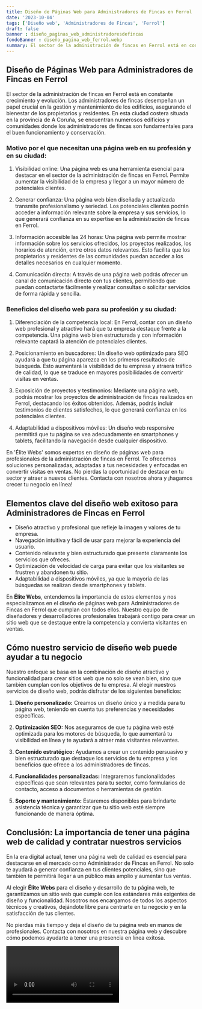 ```yaml
---
title: Diseño de Páginas Web para Administradores de Fincas en Ferrol
date: '2023-10-04'
tags: ['Diseño web', 'Administradores de Fincas', 'Ferrol']
draft: false
banner : diseño_paginas_web_administradoresdefincas
fondoBanner : diseño_pagina_web_ferrol.webp
summary: El sector de la administración de fincas en Ferrol está en constante crecimiento y evolución. Los administradores de fincas desempeñan un papel crucial en la gestión y mantenimiento de los edificios, asegurando el bienestar de los propietarios y residentes. En esta ciudad costera situada en la provincia de A Coruña, se encuentran numerosos edificios y comunidades donde los administradores de fincas son fundamentales para el buen funcionamiento y conservación.
---
```


## Diseño de Páginas Web para Administradores de Fincas en Ferrol

El sector de la administración de fincas en Ferrol está en constante crecimiento y evolución. Los administradores de fincas desempeñan un papel crucial en la gestión y mantenimiento de los edificios, asegurando el bienestar de los propietarios y residentes. En esta ciudad costera situada en la provincia de A Coruña, se encuentran numerosos edificios y comunidades donde los administradores de fincas son fundamentales para el buen funcionamiento y conservación.

### Motivo por el que necesitan una página web en su profesión y en su ciudad:

1. Visibilidad online: Una página web es una herramienta esencial para destacar en el sector de la administración de fincas en Ferrol. Permite aumentar la visibilidad de la empresa y llegar a un mayor número de potenciales clientes.

2. Generar confianza: Una página web bien diseñada y actualizada transmite profesionalismo y seriedad. Los potenciales clientes podrán acceder a información relevante sobre la empresa y sus servicios, lo que generará confianza en su expertise en la administración de fincas en Ferrol.

3. Información accesible las 24 horas: Una página web permite mostrar información sobre los servicios ofrecidos, los proyectos realizados, los horarios de atención, entre otros datos relevantes. Esto facilita que los propietarios y residentes de las comunidades puedan acceder a los detalles necesarios en cualquier momento.

4. Comunicación directa: A través de una página web podrás ofrecer un canal de comunicación directo con tus clientes, permitiendo que puedan contactarte fácilmente y realizar consultas o solicitar servicios de forma rápida y sencilla.

### Beneficios del diseño web para su profesión y su ciudad:

1. Diferenciación de la competencia local: En Ferrol, contar con un diseño web profesional y atractivo hará que tu empresa destaque frente a la competencia. Una página web bien estructurada y con información relevante captará la atención de potenciales clientes.

2. Posicionamiento en buscadores: Un diseño web optimizado para SEO ayudará a que tu página aparezca en los primeros resultados de búsqueda. Esto aumentará la visibilidad de tu empresa y atraerá tráfico de calidad, lo que se traduce en mayores posibilidades de convertir visitas en ventas.

3. Exposición de proyectos y testimonios: Mediante una página web, podrás mostrar los proyectos de administración de fincas realizados en Ferrol, destacando los éxitos obtenidos. Además, podrás incluir testimonios de clientes satisfechos, lo que generará confianza en los potenciales clientes.

4. Adaptabilidad a dispositivos móviles: Un diseño web responsive permitirá que tu página se vea adecuadamente en smartphones y tablets, facilitando la navegación desde cualquier dispositivo.

En 'Élite Webs' somos expertos en diseño de páginas web para profesionales de la administración de fincas en Ferrol. Te ofrecemos soluciones personalizadas, adaptadas a tus necesidades y enfocadas en convertir visitas en ventas. No pierdas la oportunidad de destacar en tu sector y atraer a nuevos clientes. Contacta con nosotros ahora y ¡hagamos crecer tu negocio en línea!

<GifSeo />

<Cta />

## Elementos clave del diseño web exitoso para Administradores de Fincas en Ferrol

- Diseño atractivo y profesional que refleje la imagen y valores de tu empresa.
- Navegación intuitiva y fácil de usar para mejorar la experiencia del usuario.
- Contenido relevante y bien estructurado que presente claramente los servicios que ofreces.
- Optimización de velocidad de carga para evitar que los visitantes se frustren y abandonen tu sitio.
- Adaptabilidad a dispositivos móviles, ya que la mayoría de las búsquedas se realizan desde smartphones y tablets.

En **Élite Webs**, entendemos la importancia de estos elementos y nos especializamos en el diseño de páginas web para Administradores de Fincas en Ferrol que cumplan con todos ellos. Nuestro equipo de diseñadores y desarrolladores profesionales trabajará contigo para crear un sitio web que se destaque entre la competencia y convierta visitantes en ventas.

## Cómo nuestro servicio de diseño web puede ayudar a tu negocio

Nuestro enfoque se basa en la combinación de diseño atractivo y funcionalidad para crear sitios web que no solo se vean bien, sino que también cumplan con los objetivos de tu empresa. Al elegir nuestros servicios de diseño web, podrás disfrutar de los siguientes beneficios:

1. **Diseño personalizado:** Creamos un diseño único y a medida para tu página web, teniendo en cuenta tus preferencias y necesidades específicas.

2. **Optimización SEO:** Nos aseguramos de que tu página web esté optimizada para los motores de búsqueda, lo que aumentará tu visibilidad en línea y te ayudará a atraer más visitantes relevantes.

3. **Contenido estratégico:** Ayudamos a crear un contenido persuasivo y bien estructurado que destaque los servicios de tu empresa y los beneficios que ofrece a los administradores de fincas.

4. **Funcionalidades personalizadas:** Integraremos funcionalidades específicas que sean relevantes para tu sector, como formularios de contacto, acceso a documentos o herramientas de gestión.

5. **Soporte y mantenimiento:** Estaremos disponibles para brindarte asistencia técnica y garantizar que tu sitio web esté siempre funcionando de manera óptima.

## Conclusión: La importancia de tener una página web de calidad y contratar nuestros servicios

En la era digital actual, tener una página web de calidad es esencial para destacarse en el mercado como Administrador de Fincas en Ferrol. No solo te ayudará a generar confianza en tus clientes potenciales, sino que también te permitirá llegar a un público más amplio y aumentar tus ventas.

Al elegir **Élite Webs** para el diseño y desarrollo de tu página web, te garantizamos un sitio web que cumple con los estándares más exigentes de diseño y funcionalidad. Nosotros nos encargamos de todos los aspectos técnicos y creativos, dejándote libre para centrarte en tu negocio y en la satisfacción de tus clientes.

No pierdas más tiempo y deja el diseño de tu página web en manos de profesionales. Contacta con nosotros en nuestra página web y descubre cómo podemos ayudarte a tener una presencia en línea exitosa.

<Video />

<CtaBot job='Administradores de Fincas' city='Ferrol'/>

<Gmaps query='Ferrol+españa+maps' />
